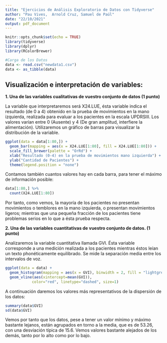 ```yaml
---
title: "Ejercicios de Análisis Exploratorio de Datos con Tidyverse"
author: "Pau Vives,  Arnold Cruz, Samuel de Paúl"
date: "22/10/2021"
output: pdf_document
---
```


```r
knitr::opts_chunk$set(echo = TRUE)
library(tidyverse)
library(dplyr)
library(RColorBrewer)
```
```r
#Carga de los Datos
data <- read.csv("newdata1.csv")
data <- as_tibble(data)
```


## Visualización e interpretación de variables:

**1. Una de las variables cualitativas de vuestro conjunto de datos (1 punto)**

La variable que interpretaremos será X24.LUE, ésta variable indica el resultado (de 0 a 4) 
obtenido en la prueba de movimientos en la mano izquierda, realizada para evaluar a los pacientes
en la escala UPDRSIII. Los valores varían entre 0 (Ausente) y 4 (De gran amplitud, interfiere la alimentación). Utilizaremos un gráfico de barras para visualizar la distribución de la variable.

```r
ggplot(data = data[1:80,]) +
  geom_bar(mapping = aes(x = X24.LUE[1:80], fill = X24.LUE[1:80])) +
  scale_fill_brewer(palette = "OrRd") + 
  xlab("Resultado (0-4) en la prueba de movimientos mano izquierda") +
  ylab("Cantidad de Pacientes") +
  theme(legend.position = "none")
```
Contamos también cuantos valores hay en cada barra, para tener el máximo de información
posible:
```r
data[1:80,] %>% 
  count(X24.LUE[1:80])
```

Por tanto, como vemos, la mayoría de los pacientes no presentan movimientos o temblores en la mano izquierda, o presentan movimientos ligeros; mientras que una pequeña fracción de los pacientes tiene problemas serios en lo que a ésta prueba respecta.

**2.  Una de las variables cuantitativas de vuestro conjunto de datos. (1 punto)**

Analizaremos la variable cuantitativa llamada GVI. Ésta variable corresponde a una medición realizada a los 
pacientes mientras éstos leían un texto phonéticamente equilibrado. Se mide la separación media entre los
intervalos de voz.

```r
ggplot(data = data) +
  geom_histogram(mapping = aes(x = GVI), binwidth = 2, fill = "lightgreen") +  
  geom_vline(aes(xintercept=mean(GVI)),
            color="red", linetype="dashed", size=1)
```
A continuación daremos los valores más representativos de la dispersión de los datos:
```r
summary(data$GVI) 
sd(data$GVI)
```
Vemos por tanto que los datos, pese a tener un valor mínimo y máximo bastante lejanos,
están agrupados en torno a la media, que es de 53.26, con una desviación típica de 15.6.
Vemos valores bastante alejados de los demás, tanto por lo alto como por lo bajo.

